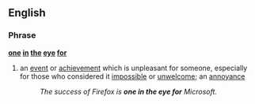 ==English==
===Phrase===
'''[[one]] [[in]] [[the]] [[eye]] [[for]]'''

# {{idiomatic}} an [[event]] or [[achievement]] which is unpleasant for someone, especially for those who considered it [[impossible]] or [[unwelcome]]; an [[annoyance]]
#:''The success of Firefox is '''one in the eye for''' Microsoft.''
